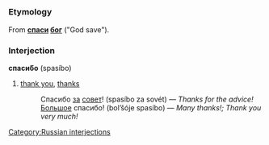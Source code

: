 =={{ru}}==
[[Category:Russian interjections]]
===Etymology===
From '''[[спасать|спаси]] [[бог]]''' ("God save").

===Interjection===
'''спаси́бо''' (spasíbo)

#[[thank you]], [[thanks]]
#: Спасибо [[за]] [[совет]]! (spasíbo za sovét) — ''Thanks for the advice!''
#: [[большой|Большое]] спасибо! (bol’šóje spasíbo) — ''Many thanks!; Thank you very much!''